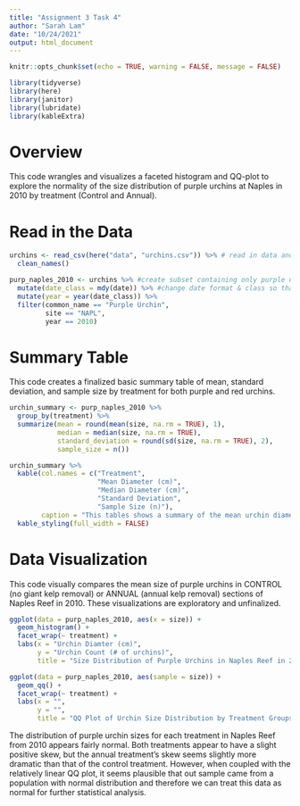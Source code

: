 ```yaml
---
title: "Assignment 3 Task 4"
author: "Sarah Lam"
date: "10/24/2021"
output: html_document
---
```


```r
knitr::opts_chunk$set(echo = TRUE, warning = FALSE, message = FALSE)

library(tidyverse)
library(here)
library(janitor)
library(lubridate)
library(kableExtra)
```
# Overview 

This code wrangles and visualizes a faceted histogram and QQ-plot to explore the normality of the size distribution of purple urchins at Naples in 2010 by treatment (Control and Annual). 

# Read in the Data 

```r
urchins <- read_csv(here("data", "urchins.csv")) %>% # read in data and clean names in same line
  clean_names()

purp_naples_2010 <- urchins %>% #create subset containing only purple urchins, from Naples Reef, from 2010
  mutate(date_class = mdy(date)) %>% #change date format & class so that it is a filterable variable 
  mutate(year = year(date_class)) %>% 
  filter(common_name == "Purple Urchin",
         site == "NAPL", 
         year == 2010)
```
# Summary Table

This code creates a finalized basic summary table of mean, standard deviation, and sample size by treatment for both purple and red urchins.

```r
urchin_summary <- purp_naples_2010 %>% 
  group_by(treatment) %>% 
  summarize(mean = round(mean(size, na.rm = TRUE), 1),
            median = median(size, na.rm = TRUE),
            standard_deviation = round(sd(size, na.rm = TRUE), 2),
            sample_size = n())

urchin_summary %>% 
  kable(col.names = c("Treatment",
                      "Mean Diameter (cm)",
                      "Median Diameter (cm)",
                      "Standard Deviation",
                      "Sample Size (n)"), 
        caption = "This tables shows a summary of the mean urchin diameter in centimeters, median urchin diameter in centimeters, the sandard deviation, and the sample size for pruple urchins in Naples Reef in 2010 based on the annual and control experiemtnla kelp treatment groups. For the control group, the giant kelp is left intact and for the annual group the kelp is removed each winter.") %>% 
  kable_styling(full_width = FALSE)
```

# Data Visualization 

This code visually compares the mean size of purple urchins in CONTROL (no giant kelp removal) or ANNUAL (annual kelp removal) sections of Naples Reef in 2010. These visualizations are exploratory and unfinalized.

```r
ggplot(data = purp_naples_2010, aes(x = size)) +
  geom_histogram() +
  facet_wrap(~ treatment) +
  labs(x = "Urchin Diamter (cm)",
       y = "Urchin Count (# of urchins)",
       title = "Size Distribution of Purple Urchins in Naples Reef in 2010 (Lam)")
```

```r
ggplot(data = purp_naples_2010, aes(sample = size)) +
  geom_qq() +
  facet_wrap(~ treatment) +
  labs(x = "", 
       y = "", 
       title = "QQ Plot of Urchin Size Distribution by Treatment Groups (Lam)")
```

The distribution of purple urchin sizes for each treatment in Naples Reef from 2010 appears fairly normal. Both treatments appear to have a slight positive skew, but the annual treatment's skew seems slightly more dramatic than that of the control treatment. However, when coupled with the relatively linear QQ plot, it seems plausible that out sample came from a population with normal distribution and therefore we can treat this data as normal for further statistical analysis.









